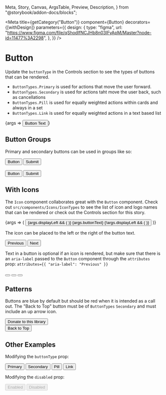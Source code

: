   Meta,
  Story,
  Canvas,
  ArgsTable,
  Preview,
  Description,
} from "@storybook/addon-docs/blocks";


<Meta
  title={getCategory("Button")}
  component={Button}
  decorators={[withDesign]}
  parameters={{
    design: {
      type: "figma",
      url:
        "https://www.figma.com/file/qShodlfNCJHb8n03IFyApM/Master?node-id=11477%3A2298",
    },
  }}
/>

# Button

<Description of={Button} />

Update the `buttonType` in the Controls section to see the types of buttons
that can be rendered.

- `ButtonTypes.Primary` is used for actions that move the user forward.
- `ButtonTypes.Secondary` is used for actions taht move the user back, such as cancellations
- `ButtonTypes.Pill` is used for equally weighted actions within cards and always in a set
- `ButtonTypes.Link` is used for equally weighted actions in a text based list

<Preview withToolbar>
  <Story name="Basic">{args => <Button {...args}>Button Text</Button>}</Story>
</Preview>

<ArgsTable story="Basic" />

## Button Groups

Primary and secondary buttons can be used in groups like so:

<Canvas>
  <Story name="Button Groups">
    <div
      style={{
        display: "flex",
        justifyContent: "space-between",
        width: "180px",
      }}
    >
      <Button buttonType={ButtonTypes.Secondary}>Button</Button>
      <Button buttonType={ButtonTypes.Primary}>Submit</Button>
    </div>
    <br />
    <div
      style={{
        display: "flex",
        justifyContent: "space-between",
        width: "280px",
      }}
    >
      <Button buttonType={ButtonTypes.Secondary}>
        <span style={{ width: "100px" }}>Button</span>
      </Button>
      <Button buttonType={ButtonTypes.Primary}>
        <span style={{ width: "100px" }}>Submit</span>
      </Button>
    </div>
  </Story>
</Canvas>

## With Icons

The `Icon` component collaborates great with the `Button` component. Check out
`src/components/Icons/IconTypes` to see the list of icon and logo names that
can be rendered or check out the Controls section for this story.

<Canvas>
  <Story
    name="With Icon"
    args={{
      displayLeft: true,
      buttonText: "Button Text",
      iconType: IconNames.search,
    }}
    argTypes={{
      iconType: {
        control: {
          type: "select",
          options: IconNames,
        },
      },
    }}
  >
    {args => (
      <Button {...args}>
        {args.displayLeft && (
          <Icon
            name={args.iconType}
            decorative={true}
            modifiers={["small", "icon-left"]}
          />
        )}
        {args.buttonText}
        {!args.displayLeft && (
          <Icon
            name={args.iconType}
            decorative={true}
            modifiers={["small", "icon-right"]}
          />
        )}
      </Button>
    )}
  </Story>
</Canvas>

The icon can be placed to the left or the right of the button text.

<Canvas>
  <div
    style={{
      display: "flex",
      justifyContent: "space-between",
      width: "220px",
    }}
  >
    <Button buttonType={ButtonTypes.Secondary}>
      <Icon
        name={IconNames.arrow}
        decorative={true}
        iconRotation={IconRotationTypes.rotate90}
        modifiers={["small", "icon-left"]}
      />
      Previous
    </Button>
    <Button buttonType={ButtonTypes.Secondary}>
      Next
      <Icon
        name={IconNames.arrow}
        decorative={true}
        iconRotation={IconRotationTypes.rotate270}
        modifiers={["small", "icon-right"]}
      />
    </Button>
  </div>
</Canvas>

Text in a button is optional if an icon is rendered, but make sure that there
is an `aria-label` passed to the `Button` component through the `attributes` prop:
`attributes={{ "aria-label": "Previous" }}`

<Canvas>
  <div
    style={{
      display: "flex",
      justifyContent: "space-between",
      width: "200px",
    }}
  >
    <Button
      buttonType={ButtonTypes.Secondary}
      attributes={{
        "aria-label": "Previous",
      }}
    >
      <Icon
        name={IconNames.arrow}
        decorative={true}
        iconRotation={IconRotationTypes.rotate90}
        modifiers={["small"]}
      />
    </Button>
    <Button
      buttonType={ButtonTypes.Secondary}
      attributes={{
        "aria-label": "Next",
      }}
    >
      <Icon
        name={IconNames.arrow}
        decorative={true}
        iconRotation={IconRotationTypes.rotate270}
        modifiers={["small"]}
      />
    </Button>
    <Button
      buttonType={ButtonTypes.Secondary}
      attributes={{
        "aria-label": "Close",
      }}
    >
      <Icon name={IconNames.close} decorative={true} modifiers={["small"]} />
    </Button>
  </div>
</Canvas>

## Patterns

Buttons are blue by default but should be red when it is intended as a call out.
The "Back to Top" button must be of `ButtonTypes` `Secondary` and must include an up arrow icon.

<Canvas>
  <Story name="Patterns">
    <Button
      buttonType={ButtonTypes.Primary}
      attributes={{
        style: {
          backgroundColor: getCSSVariable("--section-books-and-more-primary"),
        },
      }}
    >
      Donate to this library
    </Button>
    <br />
    <Button buttonType={ButtonTypes.Secondary}>
      Back to Top
      <Icon
        name={IconNames.arrow}
        decorative={true}
        iconRotation={IconRotationTypes.rotate180}
        modifiers={["small", "icon-right"]}
      />
    </Button>
  </Story>
</Canvas>

## Other Examples

Modifying the `buttonType` prop:

<Canvas>
  <Button buttonType={ButtonTypes.Primary}>Primary</Button>
  <Button buttonType={ButtonTypes.Secondary}>Secondary</Button>
  <Button buttonType={ButtonTypes.Pill}>Pill</Button>
  <Button buttonType={ButtonTypes.Link}>Link</Button>
</Canvas>

Modifying the `disabled` prop:

<Canvas>
  <Button disabled={false}>Enabled</Button>
  <Button disabled={true}>Disabled</Button>
</Canvas>
